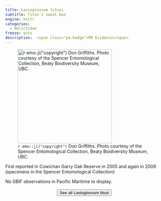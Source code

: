 ```yaml
---
title: Lasioglossum titusi
subtitle: Titus's sweat bee
engine: knitr
categories:
  - Halictidae
freeze: auto
description:  <span class="pe-badge">PM Evidence</span>
---
```

![`r emo::ji("copyright")` Don Griffiths. Photo courtesy of the Spencer Entomological Collection, Beaty Biodiversity Museum, UBC.](https://www.zoology.ubc.ca/entomology/main/Hymenoptera/Halictidae/Lasioglossum%20titusi%20female%20(3lateral)%20.jpg){height=300}

First reported in Cowichan Garry Oak Reserve in 2005 and again in 2009 (specimens in the Spencer Entomological Collection)

No GBIF observations in Pacific Maritime to display.
<br><br>
<center>


<a href="https://www.zoology.ubc.ca/entomology/main/Hymenoptera/Halictidae/Lasioglossum%20titusi.php"><button type="button" class="btn btn-secondary">See all Lasioglossum titusi <i class="fa-solid fa-arrow-up-right-from-square"></i> </button></a>
</center>
